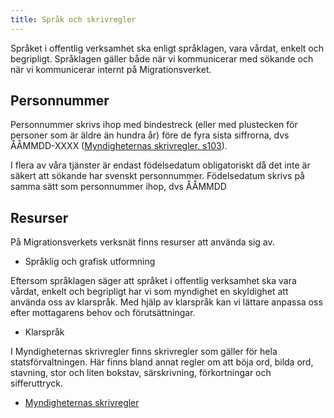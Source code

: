```yaml
---
title: Språk och skrivregler
---
```



Språket i offentlig verksamhet ska enligt språklagen, vara vårdat, enkelt och begripligt.
Språklagen gäller både när vi kommunicerar med sökande och när vi kommunicerar internt på Migrationsverket.

## Personnummer
Personnummer skrivs ihop med bindestreck (eller med plustecken för personer som är äldre än
hundra år) före de fyra sista siffrorna, dvs ÅÅMMDD-XXXX ([Myndigheternas skrivregler, s103](https://www.isof.se/stod-och-sprakrad/vagledningar/myndigheternas-skrivregler)).

<Grid>
    <div style={{ gridColumn: 'span 4' }}>
        <TextField label={'Personummer'} description={'Ange på formen ÅÅMMDD-XXXX'} name={'example'}/>
    </div>
</Grid>

I flera av våra tjänster är endast födelsedatum obligatoriskt då det inte är säkert att sökande har svenskt personnummer. Födelsedatum skrivs på samma sätt som personnummer ihop, dvs ÅÅMMDD

<Grid>
    <div style={{ gridColumn: 'span 4' }}>
            <TextField label={'Födelsedatum'} description={'Ange på formen ÅÅMMDD'} name={'example'}/>
    </div>
</Grid>

## Resurser

På Migrationsverkets verksnät finns resurser att använda sig av.

- Språklig och grafisk utformning

Eftersom språklagen säger att språket i offentlig verksamhet ska vara vårdat, enkelt och begripligt har vi som myndighet en skyldighet att använda oss av klarspråk.
Med hjälp av klarspråk kan vi lättare anpassa oss efter mottagarens behov och förutsättningar.

- Klarspråk

I Myndigheternas skrivregler finns skrivregler som gäller för hela statsförvaltningen.
Här finns bland annat regler om att böja ord, bilda ord, stavning, stor och liten bokstav, särskrivning, förkortningar och sifferuttryck.

- [Myndigheternas skrivregler](https://www.isof.se/stod-och-sprakrad/vagledningar/myndigheternas-skrivregler)
